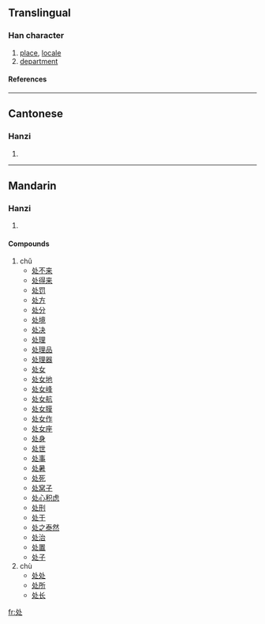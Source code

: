 {{see|處}}

==Translingual==
===Han character===
{{Han char|rn=34|rad=夂|as=02|sn=5|four=|canj=竹水卜 (HEY), X竹水卜 (XHEY)}}
# [[place]], [[locale]]
# [[department]]
====References====
{{Han ref|kx=0158.021|hdz=20867.170|uh=5904|ud=22788}}
----
==Cantonese==
===Hanzi===
{{yue-hanzi|jyut=|y=chyu3}}
# {{defn|Cantonese}}
----
==Mandarin==
===Hanzi===
{{cmn-hanzi|tra=處|pin=[[chǔ]] ([[chu3]]), [[chù]] ([[chu4]])|wg=ch'u<sup>3</sup>, ch'u<sup>4</sup>}}
# {{defn|Mandarin}}

====Compounds====
#chǔ
#*[[处不来]]
#*[[处得来]]
#*[[处罚]]
#*[[处方]]
#*[[处分]]
#*[[处境]]
#*[[处决]]
#*[[处理]]
#*[[处理品]]
#*[[处理器]]
#*[[处女]]
#*[[处女地]]
#*[[处女峰]]
#*[[处女航]]
#*[[处女膜]]
#*[[处女作]]
#*[[处女座]]
#*[[处身]]
#*[[处世]]
#*[[处事]]
#*[[处暑]]
#*[[处死]]
#*[[处窝子]]
#*[[处心积虑]]
#*[[处刑]]
#*[[处于]]
#*[[处之泰然]]
#*[[处治]]
#*[[处置]]
#*[[处子]]
#chù
#*[[处处]]
#*[[处所]]
#*[[处长]]

[[fr:处]]